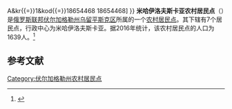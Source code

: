 {{Infobox Settlement
| official_name = 米哈伊洛夫斯卡亚农村居民点
| native_name = Михайловское сельское поселение
| settlement_type = [[农村居民点|农村居民点]]
| subdivision_type = [[国家|国家]]
| subdivision_type1 = [[州_(俄罗斯)|州]]
| subdivision_type2 = [[区_(苏联)|区]]
| subdivision_name = {{RUS}}
| subdivision_name1 = [[伏尔加格勒州|伏尔加格勒州]]
| subdivision_name2 = [[乌留平斯克区|乌留平斯克区]]
| seat_type = 行政中心
| seat = 米哈伊洛夫斯卡亚
| population_as_of=2016
| population_footnotes = <ref name=stat />
| population_total = 1639
| coordinates_display = inline,title
| latd = 50 | latm = 57 | lats = 29 | latNS = N
| longd = 41 | longm = 53 | longs = 42 | longEW = E
| timezone = [[莫斯科时间|MSK]]
| utc_offset = +3
| blank_name = [[俄罗斯市政土地区划代码|OKTMO编码]]
| blank_info = [http://classif.spb.ru/classificators/view/tma.php?st{{=}}A&kr{{=}}1&kod{{=}}18654468 18654468]
}}
'''米哈伊洛夫斯卡亚农村居民点'''（{{lang-ru|Михайловское сельское поселение}}）是[[俄罗斯联邦|俄罗斯联邦]][[伏尔加格勒州|伏尔加格勒州]][[乌留平斯克区|乌留平斯克区]]所属的一个[[农村居民点|农村居民点]]。其下辖有7个居民点，行政中心为米哈伊洛夫斯卡亚。据2016年统计，该农村居民点的人口为1639人。<ref name=stat>{{cite web | url = http://www.gks.ru/free_doc/doc_2016/bul_dr/mun_obr2016.rar | title = Численность населения Российской Федерации по муниципальным образованиям на 1 января 2016 года | language = ru | accessdate = 2016-12-20 | archive-date = 2019-05-13 | archive-url = https://web.archive.org/web/20190513150350/http://www.gks.ru/free_doc/doc_2016/bul_dr/mun_obr2016.rar | dead-url = no }}</ref>

== 参考文献 ==
{{reflist}}

{{Russia-stub}}

[[Category:伏尔加格勒州农村居民点|Category:伏尔加格勒州农村居民点]]